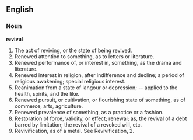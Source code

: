 ==English==

===Noun===

'''revival'''

#The act of reviving, or the state of being revived.
#Renewed attention to something, as to letters or literature.
#Renewed performance of, or interest in, something, as the drama and literature.
#Renewed interest in religion, after indifference and decline; a period of religious awakening; special religious interest.
#Reanimation from a state of langour or depression; -- applied to the health, spirits, and the like.
#Renewed pursuit, or cultivation, or flourishing state of something, as of commerce, arts, agriculture.
#Renewed prevalence of something, as a practice or a fashion.
#Restoration of force, validity, or effect; renewal; as, the revival of a debt barred by limitation; the revival of a revoked will, etc.
#Revivification, as of a metal. See Revivification, 2.